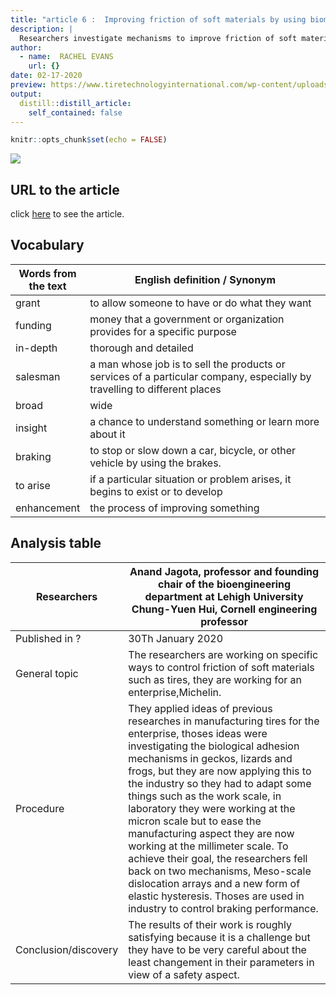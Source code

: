 ```yaml
---
title: "article 6 :  Improving friction of soft materials by using biomimicry"
description: |
  Researchers investigate mechanisms to improve friction of soft materials
author:
  - name:  RACHEL EVANS
    url: {}
date: 02-17-2020
preview: https://www.tiretechnologyinternational.com/wp-content/uploads/2020/01/1.-shutterstock_1153813438-702x459.jpg
output:
  distill::distill_article:
    self_contained: false
---
```


```r
knitr::opts_chunk$set(echo = FALSE)
```

![](https://www.tiretechnologyinternational.com/wp-content/uploads/2020/01/1.-shutterstock_1153813438-702x459.jpg)


## URL to the article
click [here](https://www.tiretechnologyinternational.com/news/research-development/researchers-investigate-mechanisms-to-improve-friction-of-soft-materials.html) to see the article.

## Vocabulary 

| Words from the text | English definition / Synonym                                                                                                        |
|---------------------|-------------------------------------------------------------------------------------------------------------------------------------|
| grant               | to allow someone to have or do what they want                                                                                       |
| funding             | money that a government or organization provides for a specific purpose                                                             |
| in-depth            | thorough and detailed                                                                                                               |
| salesman            | a man whose  job is to  sell the  products or  services of a  particular  company,  especially by  travelling to  different  places |
| broad               | wide                                                                                                                                |
| insight             | a chance to understand something or learn more about it                                                                             |
| braking             | to stop or slow down a car, bicycle, or other vehicle by using the brakes.                                                          |
| to arise            | if a particular situation or problem arises, it begins to exist or to develop                                                       |
| enhancement         | the process of improving something 



## Analysis table

| Researchers          | Anand Jagota, professor and founding chair of the bioengineering department at Lehigh University Chung-Yuen Hui, Cornell engineering professor                                                                                                                                                                                                                                                                                                                                                                                                                                                                                           |
|----------------------|------------------------------------------------------------------------------------------------------------------------------------------------------------------------------------------------------------------------------------------------------------------------------------------------------------------------------------------------------------------------------------------------------------------------------------------------------------------------------------------------------------------------------------------------------------------------------------------------------------------------------------------|
| Published in ?       | 30Th January 2020                                                                                                                                                                                                                                                                                                                                                                                                                                                                                                                                                                                                                        |
| General topic        | The researchers are working on specific ways to control friction of soft materials such as tires, they are working for an enterprise,Michelin.                                                                                                                                                                                                                                                                                                                                                                                                                                                                                           |
| Procedure            | They applied ideas of previous researches in manufacturing tires for the enterprise, thoses ideas were investigating the biological adhesion mechanisms in geckos, lizards and frogs, but they are now applying this to the industry so they had to adapt some things such as the work scale, in laboratory they were working at the micron scale but to ease the manufacturing aspect they are now working at the millimeter scale. To achieve their goal, the researchers fell back on two mechanisms, Meso-scale dislocation arrays and a new form of elastic hysteresis. Thoses are used in industry to control braking performance. |
| Conclusion/discovery | The results of their work is roughly satisfying because it is a challenge but they have to be very careful about the least changement in their parameters in view of a safety aspect.                                                                                                                                              

